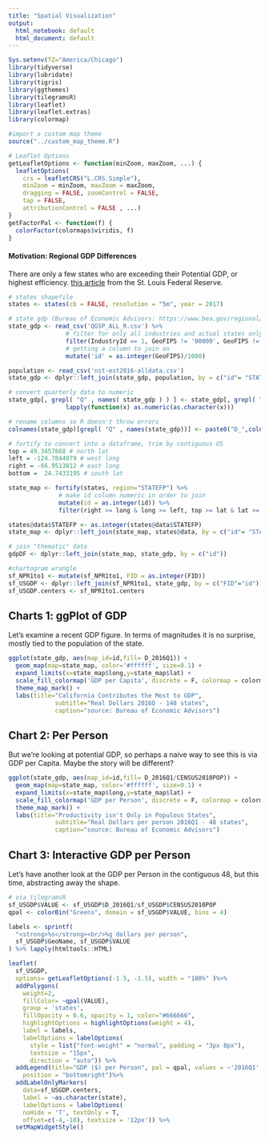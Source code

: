 ```yaml
---
title: "Spatial Visualization"
output:
  html_notebook: default
  html_document: default
---
```


```r
Sys.setenv(TZ="America/Chicago")
library(tidyverse)
library(lubridate)
library(tigris)
library(ggthemes)
library(tilegramsR)
library(leaflet)
library(leaflet.extras)
library(colormap)

#import a custom map theme
source("../custom_map_theme.R")

# Leaflet Options
getLeafletOptions <- function(minZoom, maxZoom, ...) {
  leafletOptions(
    crs = leafletCRS("L.CRS.Simple"),
    minZoom = minZoom, maxZoom = maxZoom,
    dragging = FALSE, zoomControl = FALSE,
    tap = FALSE,
    attributionControl = FALSE , ...)
}
getFactorPal <- function(f) {
  colorFactor(colormaps$viridis, f)
}
```

#### Motivation: Regional GDP Differences
There are only a few states who are exceeding their Potential GDP, or highest efficiency. [this article](https://research.stlouisfed.org/publications/economic-synopses/2013/08/13/mind-the-regional-output-gap/) from the St. Louis Federal Reserve.

``` r
# states shapefile
states <- states(cb = FALSE, resolution = "5m", year = 2017)
```

``` r
# state gdp (Bureau of Economic Advisors: https://www.bea.gov/regional/downloadzip.cfm)
state_gdp <- read_csv('QGSP_ALL_R.csv') %>% 
                # filter for only all industries and actual states only (Not DC)
                filter(IndustryId == 1, GeoFIPS != '00000', GeoFIPS != '11000', GeoFIPS < 57) %>%
                # getting a column to join on
                mutate('id' = as.integer(GeoFIPS)/1000)

population <- read_csv('nst-est2016-alldata.csv') 
state_gdp <- dplyr::left_join(state_gdp, population, by = c("id"= "STATE"))

# convert quarterly data to numeric
state_gdp[, grepl( "Q" , names( state_gdp ) ) ] <- state_gdp[, grepl( "Q" , names( state_gdp ) ) ] %>%
                lapply(function(x) as.numeric(as.character(x)))

# rename columns so R doesn't throw errors
colnames(state_gdp)[grepl( "Q" , names(state_gdp))] <- paste0("D_",colnames(state_gdp)[grepl( "Q" , names( state_gdp))])

# fortify to convert into a dataframe, trim by contiguous US
top = 49.3457868 # north lat
left = -124.7844079 # west long
right = -66.9513812 # east long
bottom =  24.7433195 # south lat

state_map <- fortify(states, region="STATEFP") %>%
              # make id column numeric in order to join
              mutate(id = as.integer(id)) %>%
              filter(right >= long & long >= left, top >= lat & lat >= bottom)

states@data$STATEFP <- as.integer(states@data$STATEFP)
state_map <- dplyr::left_join(state_map, states@data, by = c("id"= "STATEFP"))

# join "thematic" data
gdpDF <- dplyr::left_join(state_map, state_gdp, by = c("id"))

#chartogram wrangle
sf_NPR1to1 <- mutate(sf_NPR1to1, FID = as.integer(FID))
sf_USGDP <- dplyr::left_join(sf_NPR1to1, state_gdp, by = c("FID"="id"))
sf_USGDP.centers <- sf_NPR1to1.centers
```
## Charts 1: ggPlot of GDP
Let's examine a recent GDP figure. In terms of magnitudes it is no surprise, mostly tied to the population of the state.

```r

ggplot(state_gdp, aes(map_id=id,fill= D_2016Q1)) +
  geom_map(map=state_map, color='#ffffff', size=0.1) +
  expand_limits(x=state_map$long,y=state_map$lat) +
  scale_fill_colormap('GDP per Capita', discrete = F, colormap = colormaps$viridis, reverse = T)+
  theme_map_mark() +
  labs(title="California Contributes the Most to GDP",
             subtitle="Real Dollars 2016Q - 148 states",
             caption="source: Bureau of Economic Advisors")
```

## Chart 2: Per Person
But we're looking at potential GDP, so perhaps a naive way to see this is via GDP per Capita. Maybe the story will be different? 

```r

ggplot(state_gdp, aes(map_id=id,fill= D_2016Q1/CENSUS2010POP)) +
  geom_map(map=state_map, color='#ffffff', size=0.1) +
  expand_limits(x=state_map$long,y=state_map$lat) +
  scale_fill_colormap('GDP per Person', discrete = F, colormap = colormaps$viridis, reverse = T)+
  theme_map_mark() +
  labs(title="Productivity isn't Only in Populous States",
             subtitle="Real Dollars per person 2016Q1 - 48 states",
             caption="source: Bureau of Economic Advisors")
```

## Chart 3: Interactive GDP per Person
Let's have another look at the GDP per Person in the contiguous 48, but this time, abstracting away the shape.

``` r
# via tilegramsR
sf_USGDP$VALUE <- sf_USGDP$D_2016Q1/sf_USGDP$CENSUS2010POP
qpal <- colorBin("Greens", domain = sf_USGDP$VALUE, bins = 4)

labels <- sprintf(
  "<strong>%s</strong><br/>%g dollars per person",
  sf_USGDP$GeoName, sf_USGDP$VALUE 
) %>% lapply(htmltools::HTML)

leaflet(
  sf_USGDP,
  options= getLeafletOptions(-1.5, -1.5), width = "100%" )%>%
  addPolygons(
    weight=2,
    fillColor= ~qpal(VALUE),
    group = 'states',
    fillOpacity = 0.6, opacity = 1, color="#666666",
    highlightOptions = highlightOptions(weight = 4),
    label = labels,
    labelOptions = labelOptions(
      style = list("font-weight" = "normal", padding = "3px 8px"),
      textsize = "15px",
      direction = "auto")) %>%
  addLegend(title="GDP ($) per Person", pal = qpal, values = ~'2016Q1', opacity = 0.7,
    position = "bottomright")%>%
  addLabelOnlyMarkers(
    data=sf_USGDP.centers,
    label = ~as.character(state),
    labelOptions = labelOptions(
    noHide = 'T', textOnly = T,
    offset=c(-4,-10), textsize = '12px')) %>%
  setMapWidgetStyle()
```

